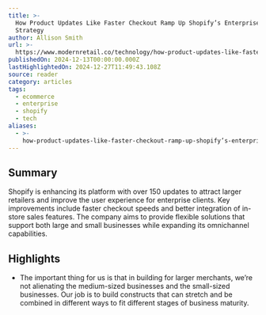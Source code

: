 ```yaml
---
title: >-
  How Product Updates Like Faster Checkout Ramp Up Shopify’s Enterprise Growth
  Strategy
author: Allison Smith
url: >-
  https://www.modernretail.co/technology/how-product-updates-like-faster-checkout-ramp-up-shopifys-enterprise-growth-strategy/?__readwiseLocation=
publishedOn: 2024-12-13T00:00:00.000Z
lastHighlightedOn: 2024-12-27T11:49:43.108Z
source: reader
category: articles
tags:
  - ecommerce
  - enterprise
  - shopify
  - tech
aliases:
  - >-
    how-product-updates-like-faster-checkout-ramp-up-shopify’s-enterprise-growth-strategy
---
```

## Summary

Shopify is enhancing its platform with over 150 updates to attract larger retailers and improve the user experience for enterprise clients. Key improvements include faster checkout speeds and better integration of in-store sales features. The company aims to provide flexible solutions that support both large and small businesses while expanding its omnichannel capabilities.

## Highlights
- The important thing for us is that in building for larger merchants, we’re not alienating the medium-sized businesses and the small-sized businesses. Our job is to build constructs that can stretch and be combined in different ways to fit different stages of business maturity.
